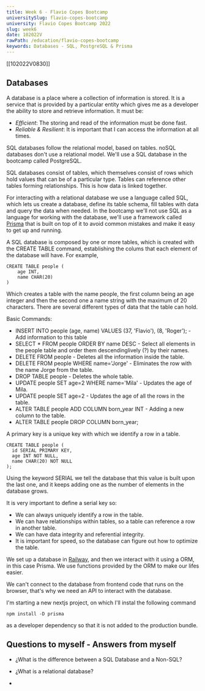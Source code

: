 ```yaml
---
title: Week 6 - Flavio Copes Bootcamp
universitySlug: flavio-copes-bootcamp
university: Flavio Copes Bootcamp 2022
slug: week6
date: 102022V
rawPath: /education/flavio-copes-bootcamp
keywords: Databases - SQL, PostgreSQL & Prisma
---
```


[[102022V0830]]

## Databases

A database is a place where a collection of information is stored. It is a service that is provided by a particular entity which gives me as a developer the ability to store and retrieve information. It must be:

- _Efficient_: The storing and read of the information must be done fast.
- _Reliable & Resilient_: It is important that I can access the information at all times.

SQL databases follow the relational model, based on tables. noSQL databases don't use a relational model. We'll use a SQL database in the bootcamp called PostgreSQL.

SQL databases consist of tables, which themselves consist of rows which hold values that can be of a particular type. Tables can reference other tables forming relationships. This is how data is linked together.

For interacting with a relational database we use a language called SQL, which lets us create a database, define its table schema, fill tables with data and query the data when needed. In the bootcamp we'll not use SQL as a language for working with the database, we'll use a framework called [Prisma](www.prisma.io) that is built on top of it to avoid common mistakes and make it easy to get up and running.

A SQL database is composed by one or more tables, which is created with the CREATE TABLE command, establishing the colums that each element of the database will have. For example,

```
CREATE TABLE people (
    age INT,
    name CHAR(20)
)
```

Which creates a table with the name people, the first column being an age integer and then the second one a name string with the maximum of 20 characters. There are several different types of data that the table can hold.

Basic Commands:

- INSERT INTO people (age, name) VALUES (37, 'Flavio'), (8, 'Roger'); - Add information to this table
- SELECT \* FROM people ORDER BY name DESC - Select all elements in the people table and order them descendinglively (?) by their names.
- DELETE FROM people - Deletes all the information inside the table.
- DELETE FROM people WHERE name='Jorge' - Eliminates the row with the name Jorge from the table.
- DROP TABLE people - Deletes the whole table.
- UPDATE people SET age=2 WHERE name='Mila' - Updates the age of Mila.
- UPDATE people SET age=2 - Updates the age of all the rows in the table.
- ALTER TABLE people ADD COLUMN born_year INT - Adding a new column to the table.
- ALTER TABLE people DROP COLUMN born_year;

A primary key is a unique key with which we identify a row in a table.

```
CREATE TABLE people (
  id SERIAL PRIMARY KEY,
  age INT NOT NULL,
  name CHAR(20) NOT NULL
);
```

Using the keyword SERIAL we tell the database that this value is built upon the last one, and it keeps adding one as the number of elements in the database grows.

It is very important to define a serial key so:

- We can always uniquely identify a row in the table.
- We can have relationships within tables, so a table can reference a row in another table.
- We can have data integrity and referential integrity.
- It is important for speed, so the database can figure out how to optimize the table.

We set up a database in [Railway](www.railway.app), and then we interact with it using a ORM, in this case Prisma. We use functions provided by the ORM to make our lifes easier.

We can't connect to the database from frontend code that runs on the browser, that's why we need an API to interact with the database.

I'm starting a new nextjs project, on which I'll instal the following command

```
npm install -D prisma
```

as a developer dependency so that it is not added to the production bundle.

## Questions to myself - Answers from myself

- ¿What is the difference between a SQL Database and a Non-SQL?

- ¿What is a relational database?

-
